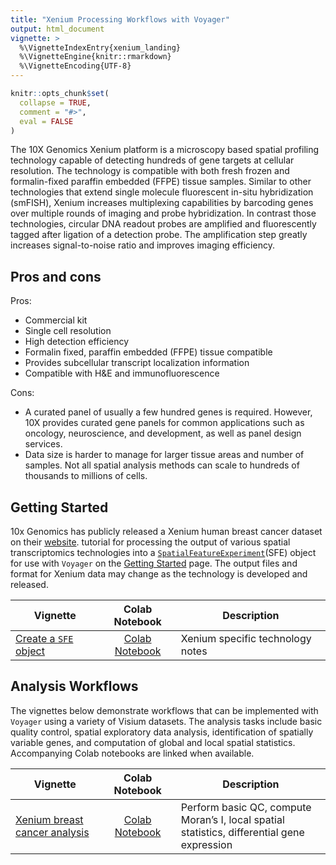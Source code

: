 ```yaml
---
title: "Xenium Processing Workflows with Voyager"
output: html_document
vignette: >
  %\VignetteIndexEntry{xenium_landing}
  %\VignetteEngine{knitr::rmarkdown}
  %\VignetteEncoding{UTF-8}
---
```


```r
knitr::opts_chunk$set(
  collapse = TRUE,
  comment = "#>",
  eval = FALSE
)
```

The 10X Genomics Xenium platform is a microscopy based spatial profiling technology capable of detecting hundreds of gene targets at cellular resolution. The technology is compatible with both fresh frozen and formalin-fixed paraffin embedded (FFPE) tissue samples. Similar to other technologies that extend single molecule fluorescent in-situ hybridization (smFISH), Xenium increases multiplexing capabilities by barcoding genes over multiple rounds of imaging and probe hybridization. In contrast those technologies, circular DNA readout probes are amplified and fluorescently tagged after ligation of a detection probe. The amplification step greatly increases signal-to-noise ratio and improves imaging efficiency. 

## Pros and cons
Pros:

* Commercial kit
* Single cell resolution
* High detection efficiency
* Formalin fixed, paraffin embedded (FFPE) tissue compatible
* Provides subcellular transcript localization information
* Compatible with H&E and immunofluorescence

Cons:

* A curated panel of usually a few hundred genes is required. However, 10X provides curated gene panels for common applications such as oncology, neuroscience, and development, as well as panel design services.
* Data size is harder to manage for larger tissue areas and number of samples. Not all spatial analysis methods can scale to hundreds of thousands to millions of cells.

## Getting Started

10x Genomics has publicly released a Xenium human breast cancer dataset on their [website](https://www.10xgenomics.com/products/xenium-in-situ/preview-dataset-human-breast).  tutorial for processing the output of various spatial transcriptomics technologies into a [`SpatialFeatureExperiment`](https://bioconductor.org/packages/devel/bioc/html/SpatialFeatureExperiment.html)(SFE) object for use with `Voyager` on the [Getting Started]() page. The output files and format for Xenium data may change as the technology is developed and released. 


| Vignette | Colab Notebook | Description |
|--------------------|:---------------:|---------------------------------|
| [Create a `SFE` object](https://pachterlab.github.io/voyager/articles/create_sfe.html) | [Colab Notebook](https://colab.research.google.com/github/pachterlab/voyager/blob/documentation-devel/vignettes/create_sfe.ipynb) | Xenium specific technology notes |

## Analysis Workflows

The vignettes below demonstrate workflows that can be implemented with `Voyager` using a variety of Visium datasets. The analysis tasks include basic quality control, spatial exploratory data analysis, identification of spatially variable genes, and computation of global and local spatial statistics. Accompanying Colab notebooks are linked when available.

| Vignette | Colab Notebook | Description |
|--------------------|:---------------:|---------------------------------|
| [Xenium breast cancer analysis](https://pachterlab.github.io/voyager/articles/vig5_xenium.html) | [Colab Notebook](https://colab.research.google.com/github/pachterlab/voyager/blob/documentation-devel/vignettes/vig5_xenium.ipynb) | Perform basic QC, compute Moran's I, local spatial statistics, differential gene expression |
